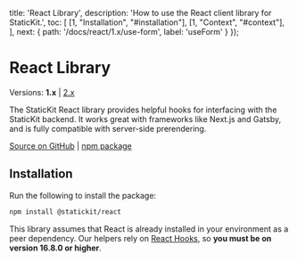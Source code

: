 
  title: 'React Library',
  description: 'How to use the React client library for StaticKit.',
  toc: [
    [1, "Installation", "#installation"],
    [1, "Context", "#context"],
  ],
  next: {
    path: '/docs/react/1.x/use-form',
    label: 'useForm'
  }
});

# React Library

Versions: **1.x** | [2.x](/docs/react)

The StaticKit React library provides helpful hooks for interfacing with the StaticKit backend. It works great with frameworks like Next.js and Gatsby, and is fully compatible with server-side prerendering.

[Source on GitHub](https://github.com/unstacked/statickit-react/tree/v1.x) | [npm package](https://www.npmjs.com/package/@statickit/react)

## Installation

Run the following to install the package:

```bash
npm install @statickit/react
```

This library assumes that React is already installed in your environment as a peer dependency. Our helpers rely on [React Hooks](https://reactjs.org/docs/hooks-intro.html), so **you must be on version 16.8.0 or higher**.
